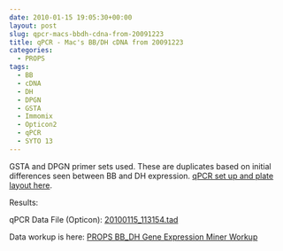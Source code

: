 ```yaml
---
date: 2010-01-15 19:05:30+00:00
layout: post
slug: qpcr-macs-bbdh-cdna-from-20091223
title: qPCR - Mac's BB/DH cDNA from 20091223
categories:
  - PROPS
tags:
  - BB
  - cDNA
  - DH
  - DPGN
  - GSTA
  - Immomix
  - Opticon2
  - qPCR
  - SYTO 13
---
```


GSTA and DPGN primer sets used. These are duplicates based on initial differences seen between BB and DH expression. [qPCR set up and plate layout here](https://eagle.fish.washington.edu/Arabidopsis/Notebook%20Workup%20Files/20100115-01.jpg).

Results:

qPCR Data File (Opticon): [20100115_113154.tad](https://eagle.fish.washington.edu/Arabidopsis/qPCR/Opticon/20100115_113154.tad)



Data workup is here: [PROPS BB_DH Gene Expression Miner Workup](https://docs.google.com/spreadsheet/ccc?key=0AmS_90rPaQMzdHNfWS1oUHUxNFNwci1zcmhhWjhzZnc&usp=sharing)
